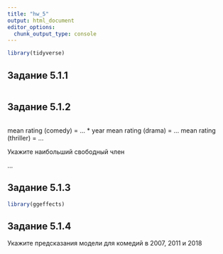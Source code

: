 ```yaml
---
title: "hw_5"
output: html_document
editor_options: 
  chunk_output_type: console
---
```


```r
library(tidyverse)
```

## Задание 5.1.1

```r
```

## Задание 5.1.2

```r
```

mean rating (comedy) = ... * year
mean rating (drama) = ...
mean rating (thriller) = ...

Укажите наибольший свободный член

...

## Задание 5.1.3

```r
library(ggeffects)
```

## Задание 5.1.4

Укажите предсказания модели для комедий в 2007, 2011 и 2018
```r
```

